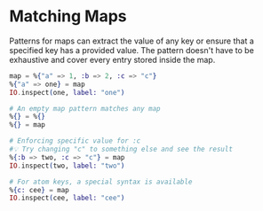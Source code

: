 
# Matching Maps

Patterns for maps can extract the value of any key or ensure that a specified key has a provided value.
The pattern doesn't have to be exhaustive and cover every entry stored inside the map.

<EditorCode>

```elixir
map = %{"a" => 1, :b => 2, :c => "c"}
%{"a" => one} = map
IO.inspect(one, label: "one")

# An empty map pattern matches any map
%{} = %{}
%{} = map

# Enforcing specific value for :c
#💡 Try changing "c" to something else and see the result
%{:b => two, :c => "c"} = map
IO.inspect(two, label: "two")

# For atom keys, a special syntax is available
%{c: cee} = map
IO.inspect(cee, label: "cee")
```

</EditorCode>
